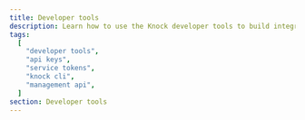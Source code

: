 ```yaml
---
title: Developer tools
description: Learn how to use the Knock developer tools to build integrations and automate workflows.
tags:
  [
    "developer tools",
    "api keys",
    "service tokens",
    "knock cli",
    "management api",
  ]
section: Developer tools
---
```


<ResponsiveThreeColumn>
  <ContentCard
    title="CLI"
    description="Work with your Knock resources right from the terminal."
    href="/developer-tools/knock-cli"
    icon={"Terminal"}
  />
  <ContentCard
    title="mAPI"
    description="A programmatic way to interact with the resources you create and manage in your Knock dashboard."
    href="/developer-tools/management-api"
    icon={"Landmark"}
  />
  <ContentCard
    title="SDKs"
    description="Integrate a complete notification engine to your product with a REST-ful API."
    href="/developer-tools/sdks"
    icon={"Package"}
  />
</ResponsiveThreeColumn>
<OverviewSectionContainer>
  <OverviewSectionHeader
    title="Frontend SDKs"
    href="/developer-tools/sdks"
    id="frontend-sdks"
  />
  <OverviewSectionContent gap="6" display="flex" flexDirection="column">
    <ResponsiveThreeColumn>
      <ContentCard
        title="React"
        description="Build real-time in-app notifications in React applications using our SDK."
        href="/in-app-ui/react/overview"
        icon={"React"}
      />
      <ContentCard
        title="JavaScript"
        description="Build in-app notifications for JavaScript websites and applications."
        href="/in-app-ui/javascript/overview"
        icon={"Javascript"}
      />
      <ContentCard
        title="Angular"
        description="Build real-time in-app notifications in Angular applications using our SDK."
        href="/in-app-ui/angular/overview"
        icon={"Angular"}
      />
    </ResponsiveThreeColumn>
    <ResponsiveThreeColumn>
      <ContentCard
        title="iOS"
        description="Create in-app notifications for iOS apps using our native SDK."
        href="/in-app-ui/ios/overview"
        icon={"Ios"}
      />
      <ContentCard
        title="Android"
        description="Build in-app notifications for Android applications with our native SDK."
        href="/in-app-ui/android/overview"
        icon={"Android"}
      />
      <ContentCard
        title="React Native"
        description="Create real-time in-app notifications in React Native apps using our SDK."
        href="/in-app-ui/react-native/overview"
        icon={"React"}
      />
    </ResponsiveThreeColumn>
  </OverviewSectionContent>
</OverviewSectionContainer>

<OverviewSectionContainer>
  <OverviewSectionHeader title="Developer community" id="developer-community" />
  <OverviewSectionContent gap="6">
    <ResponsiveTwoColumn>
      <ContentCard
        title="YouTube"
        description="Watch tutorials and demos of how to orchestrate customer and product messaging systems with Knock."
        href="https://www.youtube.com/@knocklabs"
        icon={"YoutubeColor"}
        newTab
      />
      <ContentCard
        title="Blog"
        description="Articles on how to use Knock to build integrations and automate workflows."
        href="https://knock.app/blog"
        icon={"Logo"}
        newTab
      />
    </ResponsiveTwoColumn>
  </OverviewSectionContent>
</OverviewSectionContainer>
<Box mt="24" />
